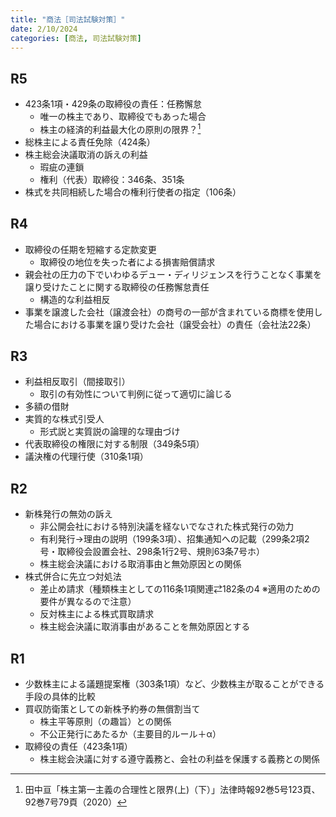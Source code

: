```yaml
---
title: "商法［司法試験対策］"
date: 2/10/2024
categories: [商法, 司法試験対策]
---
```


## R5

* 423条1項・429条の取締役の責任：任務懈怠
    * 唯一の株主であり、取締役でもあった場合
    * 株主の経済的利益最大化の原則の限界？^[田中亘「株主第一主義の合理性と限界(上)（下）」法律時報92巻5号123頁、92巻7号79頁（2020）]
* 総株主による責任免除（424条）
* 株主総会決議取消の訴えの利益
    * 瑕疵の連鎖
    * 権利（代表）取締役：346条、351条
* 株式を共同相続した場合の権利行使者の指定（106条）


## R4


* 取締役の任期を短縮する定款変更
    * 取締役の地位を失った者による損害賠償請求
* 親会社の圧力の下でいわゆるデュー・ディリジェンスを行うことなく事業を譲り受けたことに関する取締役の任務懈怠責任
    * 構造的な利益相反
* 事業を譲渡した会社（譲渡会社）の商号の一部が含まれている商標を使用した場合における事業を譲り受けた会社（譲受会社）の責任（会社法22条）

## R3


* 利益相反取引（間接取引）
    * 取引の有効性について判例に従って適切に論じる
* 多額の借財
* 実質的な株式引受人
    * 形式説と実質説の論理的な理由づけ
* 代表取締役の権限に対する制限（349条5項）
* 議決権の代理行使（310条1項）

## R2

* 新株発行の無効の訴え
    * 非公開会社における特別決議を経ないでなされた株式発行の効力
    * 有利発行→理由の説明（199条3項）、招集通知への記載（299条2項2号・取締役会設置会社、298条1行2号、規則63条7号ホ）
    * 株主総会決議における取消事由と無効原因との関係
* 株式併合に先立つ対処法
    * 差止め請求（種類株主としての116条1項関連⇄182条の4 ※適用のための要件が異なるので注意）
    * 反対株主による株式買取請求
    * 株主総会決議に取消事由があることを無効原因とする

## R1

* 少数株主による議題提案権（303条1項）など、少数株主が取ることができる手段の具体的比較
* 買収防衛策としての新株予約券の無償割当て
    * 株主平等原則（の趣旨）との関係
    * 不公正発行にあたるか（主要目的ルール＋α）
* 取締役の責任（423条1項）
    * 株主総会決議に対する遵守義務と、会社の利益を保護する義務との関係
